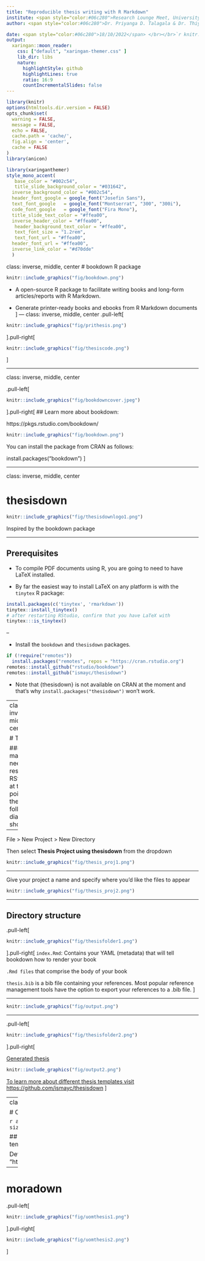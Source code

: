 ```yaml
---
title: "Reproducible thesis writing with R Markdown"
institute: <span style="color:#06c280">Research Lounge Meet, University of Moratuwa</span>
author: <span style="color:#06c280">Dr. Priyanga D. Talagala & Dr. Thiyanga S. Talagala </span>

date: <span style="color:#06c280">18/10/2022</span> </br></br>`r knitr::include_graphics("fig/thesisdownlogo.png")` 
output:
  xaringan::moon_reader:
    css: ["default", "xaringan-themer.css" ]
    lib_dir: libs
    nature:
      highlightStyle: github
      highlightLines: true
      ratio: 16:9
      countIncrementalSlides: false
---
```


```r
library(knitr)
options(htmltools.dir.version = FALSE)
opts_chunk$set(
  warning = FALSE,
  message = FALSE,
  echo = FALSE,
  cache.path = 'cache/',
  fig.align = 'center',
  cache = FALSE
)
library(anicon)

```
```r
library(xaringanthemer)
style_mono_accent(
   base_color = "#002c54",
   title_slide_background_color = "#031642",
  inverse_background_color = "#002c54",
  header_font_google = google_font("Josefin Sans"),
  text_font_google   = google_font("Montserrat", "300", "300i"),
  code_font_google   = google_font("Fira Mono"),
  title_slide_text_color = "#ffea00",
  inverse_header_color = "#ffea00",
   header_background_text_color = "#ffea00",
   text_font_size = "1.2rem",
   text_font_url = "#ffea00",
  header_font_url = "#ffea00",
  inverse_link_color = "#d70dde"
  )
```

class: inverse, middle, center
# bookdown R package

```r
knitr::include_graphics("fig/bookdown.png")

```

- A open-source R package to facilitate writing books and long-form articles/reports with R Markdown.

- Generate printer-ready books and ebooks from R Markdown documents
]
---
class: inverse, middle, center
.pull-left[
```r
knitr::include_graphics("fig/prithesis.png")

```
].pull-right[

```r
knitr::include_graphics("fig/thesiscode.png")

```
]

---

class: inverse, middle, center

.pull-left[
```r
knitr::include_graphics("fig/bookdowncover.jpeg")

```
].pull-right[
## Learn more about bookdown:

https://pkgs.rstudio.com/bookdown/


```r
knitr::include_graphics("fig/bookdown.png")

```

You can install the package from CRAN as follows:

install.packages("bookdown")
]

---

class: inverse, middle, center

# thesisdown

```r
knitr::include_graphics("fig/thesisdownlogo1.png")

```

Inspired by the bookdown package

<!--This project was inspired by the bookdown package-->

---

## Prerequisites 


- To compile PDF documents using R, you are going to need to have LaTeX installed.

- By far the easiest way to install LaTeX on any platform is with the `tinytex` R package:

```r
install.packages(c('tinytex', 'rmarkdown'))
tinytex::install_tinytex()
# after restarting RStudio, confirm that you have LaTeX with
tinytex:::is_tinytex()
```
--

- Install the `bookdown` and `thesisdown` packages.

```r

if (!require("remotes")) 
  install.packages("remotes", repos = "https://cran.rstudio.org")
remotes::install_github("rstudio/bookdown")
remotes::install_github("ismayc/thesisdown")
```

- Note that {thesisdown} is not available on CRAN at the moment and that’s why `install.packages("thesisdown")` won’t work.

---
class: inverse, middle, center

# Tip

### You may need to restart RStudio at this point for the following dialog to show up.
---

File > New Project > New Directory

Then select **Thesis Project using thesisdown**
from the dropdown

```r
knitr::include_graphics("fig/thesis_proj1.png")

```
---

Give your project a name and specify where you’d like the files to appear

```r
knitr::include_graphics("fig/thesis_proj2.png")

```

---

## Directory structure

.pull-left[

```r
knitr::include_graphics("fig/thesisfolder1.png")

```
].pull-right[
`index.Rmd`: Contains your YAML (metadata) that will tell bookdown how to render your book


`.Rmd files` that comprise the body of your book

`thesis.bib` is a bib file containing your references. Most popular reference management tools have the option to export your references to a .bib file.
]

---

```r
knitr::include_graphics("fig/output.png")

```


---

.pull-left[
```r
knitr::include_graphics("fig/thesisfolder2.png")

```

].pull-right[

[Generated thesis](https://github.com/RETINALAB/rmd_workshop_with_blogdown/blob/master/static/slides/3Thesisdown/fig/thesis.pdf)

```r
knitr::include_graphics("fig/output2.png")

```

[To learn more about different thesis templates visit https://github.com/ismayc/thesisdown](https://github.com/ismayc/thesisdown)
]

---
class: inverse, middle, center

# Coming Soon !!

`r anicon::faa("bell", animate="ring", size =3, speed = "fast")`

## moradown 
An R Markdown thesis template for the University of Moratuwa

Development version  at : "https://github.com/RETINALAB/moradown"

---
# moradown
.pull-left[
```r
knitr::include_graphics("fig/uomthesis1.png")

```

].pull-right[

```r
knitr::include_graphics("fig/uomthesis2.png")

```

]
